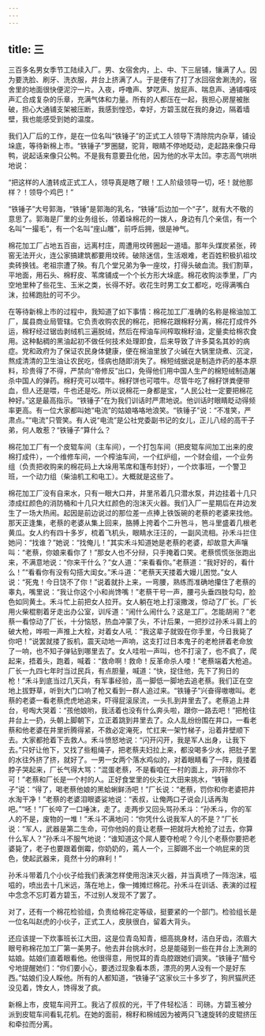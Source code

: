 ```yaml
---
---
---
```

title: 三
---



三百多名男女季节工陆续入厂。男、女宿舍内，上、中、下三层铺，镶满了人。因为要洗脸、刷牙、洗衣服，井台上挤满了人。于是便有了打了水回宿舍涮洗的，宿舍里的地面很快便泥泞一片。入夜，呼噜声、梦呓声、放屁声、喘息声、通铺嘎吱声汇合成复杂的乐章，充满气体和力量。所有的人都压在一起，我担心房屋被胀破，担心大通铺支架被压断，我感到惶恐，幸好，方碧玉就在我的身边，隔着墙壁，我也能感受到她的温度。

我们入厂后的工作，是在一位名叫“铁锤子”的正式工人领导下清除院内杂草，铺设垛底，等待新棉上市。“铁锤子”罗圈腿，驼背，眼睛不停地眨动，走起路来像只母鸭，说起话来像只公鸭。不是我有意要丑化他，因为他的水平太凹。李志高气哄哄地说：

“把这样的人渣转成正式工人，领导真是瞎了眼！工人阶级领导一切，呸！就他那样？！领导个鸡巴！”

“铁锤子”大号郭海，“铁锤”是郭海的乳名，“铁锤”后边加一个“子”，就有大不敬的意思了。郭海是厂里的业务组长，领着垛棉花的一拨人，身边有几个亲信，有一个名叫“一撮毛”，有一个名叫“座山雕”，前呼后拥，很是神气。

棉花加工厂占地五百亩，远离村庄，周遭用坟砖圈起一道墙。那年头煤炭紧张，砖窑无法开火，连公家搞建筑都要用坟砖。破除迷信，生活艰难，老百姓积极扒祖坟卖砖换钱。老祖宗遭了殃。有几个堂兄弟为争一座坟，打得头破血流。我们割草，平地面，用石头、棉籽皮、苇席铺成一个个长方形大垛底。棉花收购淡季里，厂内空地里种了些花生、玉米之类，长得不好。收花生时男工女工都吃，吃得满嘴白沫，拉稀跑肚的可不少。

在等待新棉上市的过程中，我知道了如下事情：棉花加工厂准确的名称是棉油加工厂，属县商业局管辖。它负责收购农民的棉花，把棉花跟棉籽分离，棉花打成件外运，棉籽经过锯齿剥绒机三遍脱绒，然后在榨油车间榨取棉籽油，定量卖给棉农食用。这种黏稠的黑油起初不做任何技术处理即食，后来导致了许多莫名其妙的病症。党和政府为了保证农民身体健康，便在棉油里放了火碱在大锅里烧煮、沉淀，熬成清清的卫生油让农民吃，怪病也随即消失了。棉短绒据说是制造炸药的基本原料，珍贵得了不得，严禁向“帝修反”出口，免得他们用中国人生产的棉短绒制造屠杀中国人的弹药。棉籽壳可以喂牛。棉籽饼也可喂牛。尽管牛吃了棉籽饼粪便带血，但人还是喂，牛也还是吃。所以说棉花一身都是宝，“人民公社一定要把棉花种好。”这是最高指示。“铁锤子”在为我们训话时严肃地说。他训话时眼睛眨动得频率更高。有一位大家都叫她“电流”的姑娘咯咯地浪笑。“铁锤子”说：“不准笑，严肃点。”“电流”只管笑。有人说“电流”是公社党委副书记的女儿，正儿八经的高干子弟，何人敢惹？“铁锤子”算什么？

棉花加工厂有一个皮辊车间（主车间），一个打包车间（把皮辊车间加工出来的皮棉打成件），一个维修车间，一个榨油车间，一个红炉组，一个财会组，一个业务组（负责把收购来的棉花码上大垛用苇席和篷布封好），一个炊事班，一个警卫班，一个动力组（柴油机工和电工）。大概就是这些了。

棉花加工厂没有自来水，只有一眼大口井，井里吊着几只潜水泵，井边挂着十几只漆成红颜色的消防桶和十几只大红颜色的泡沫灭火器。我们入厂一星期后在井边发生了一场大热闹。起因是前边说过的那位差一点捧上铁饭碗的老蔡的老婆来找他。那天正逢集，老蔡的老婆从集上回来，胳膊上挎着个二升笆斗，笆斗里盛着几根老黄瓜。女人约有四十多岁，梳着飞机头，眼睛水汪汪的，一副风流相。孙禾斗拦住她问：“找谁？”她说：“找俺儿！”其实禾斗知道她是老蔡的老婆，却故意大声嚷叫：“老蔡，你娘来看你了！”那女人也不分辩，只手掩着口笑。老蔡慌慌张张跑出来，不满意地说：“你来干什么？”女人道：“来看看你。”老蔡道：“我好好的，看什么！”“看看你有没有勾搭大闺女。”禾斗道：“老蔡天天搂着大嫚儿困觉。”女人说：“死鬼！今日饶不了你！”说着就扑上来，一弯腰，熟练而准确地攥住了老蔡的睾丸，嘴里说：“我让你这个小和尚馋嘴！”老蔡干号一声，腰弓头垂四肢勾勾，脸色如同黄土。禾斗忙上前把女人拉开。女人躺在地上打滚撒泼，惊动了厂长。厂长用火柴棍剔着牙走出办公室，训斥道：“闹什么闹什么？这是工厂。怎能胡闹？”老蔡一看惊动了厂长，十分恼怒，热血冲蒙了头，不计后果，一把抄过孙禾斗肩上的破大枪，哗啦一声推上大栓，对着女人吼：“我这辈子就毁在你手里，今日我毙了你吧！”说罢就搂了扳机，震天动地一声响，这支打过日本鬼子的老枪拼着老命放了一响，也不知子弹钻到哪里去了。女人哇啦一声叫，也不打滚了，也不疯了，爬起来，捂着头，跑着，喊着：“救命啊！救命！反革命杀人喽！”老蔡端着大枪追。厂长一九四七年时当过民兵，有点胆量，喊道：“快，捉住他，先下了狗日的枪！”禾斗到底当过几天兵，有军事经验，高一脚低一脚地去追老蔡。我们正在空地上拔野草，听到大门口响了枪又看到一群人追过来。“铁锤子”兴奋得嗷嗷叫。老蔡的老婆一看老蔡虎虎地追来，吓得屁滚尿流，一头扎到井里去了。老蔡追上井台，号啕大哭着：“孩他娘哟，我活着也没有什么奔头啦，跟你一路去吧！”把枪往井台上一扔，头朝上脚朝下，立正着跳到井里去了。众人乱纷纷围在井口，一看老蔡和他老婆在井里折腾得紧，不救必定淹死，忙扛来一架竹梯子，沿着井壁顺下去。大家都抢着下去救人。禾斗愤怒地说：“闪开闪开，我是军人出身，让我下去。”只好让他下，又找了些粗绳子，把老蔡夫妇拉上来，都没喝多少水，把肚子里的水往外挤了挤，就好了。一男一女两个落水鸡似的，对着眼睛看了一阵，竟搂着脖子哭起来，厂长气得大骂：“混蛋老蔡，不是看咱在一村的面上，非开除你不可！”老蔡和厂长是一个村的人。正好食堂里的伙夫江大田来挑水，“铁锤子”说：“得了，喝老蔡他娘的黑蛤蜊鲜汤吧！”厂长说：“老蔡，罚你和你老婆把井水淘干净！”老蔡的老婆泪眼婆娑地说：“表叔，让俺两口子说会儿话再淘吧。”“呸！”厂长啐了一口唾沫，走了。走两步又回头骂孙禾斗：“孙禾斗，你的军人的不是，废物的一堆！”禾斗不满地问：“你凭什么说我军人的不是？”厂长说：“军人，武器是第二生命，可你他妈的竟让老蔡一把就将大枪抢了过去，你算什么军人？”孙禾斗不服气地说：“谁知道这个屌人要夺枪呢？今儿个老蔡你要把老婆毙了，老子也要跟着倒霉，你奶奶的，蔫人一个，三脚踢不出一个响屁来的货色，使起武器来，竟然十分的麻利！”

孙禾斗带着几个小伙子给我们表演怎样使用泡沫灭火器，并当真喷了一阵泡沫，嗞嗞的，喷出去十几米远，落在地上，像一摊摊烂棉花。孙禾斗在训话、表演的过程中念念不忘盯着方碧玉，不过别人发现不了罢了。

对了，还有一个棉花检验组，负责给棉花定等级，挺要紧的一个部门。检验组长是一位名叫赵虎的小伙子，正式工人，皮肤很白，留着大背头。

还应该提一下炊事班长江大田，这是位青岛知青，细高挑身材，洁白牙齿，浓眉大眼号称棉花加工厂第一美男子。他去井台挑水时，总是能碰到一些在井台上洗涮的姑娘。姑娘们直着眼看他。他很得意，用悦耳的青岛腔跟她们调笑。“铁锤子”醋兮兮地提醒她们：“你们要小心，要透过现象看本质，漂亮的男人没有一个是好东西。”姑娘们没人睬他。所有的人都知道，“铁锤子”这家伙三十多岁了，狗屄猫屄还没见着，馋女人，馋得发了疯。

新棉上市，皮辊车间开工。我沾了叔叔的光，干了件轻松活： 司磅。方碧玉被分派到皮辊车间看轧花机。在她的面前，棉籽和棉绒因为被两只飞速旋转的皮辊挤压和牵拉而分离。